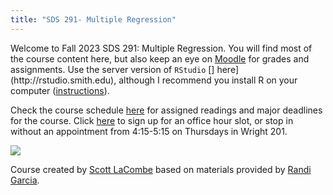 ```yaml
---
title: "SDS 291- Multiple Regression"
---
```


Welcome to Fall 2023 SDS 291: Multiple Regression. You will find most of the course content here, but also keep an eye on [Moodle](http://moodle.smith.edu) for grades and assignments. Use the server version of `RStudio` \[\] here\](http://rstudio.smith.edu), although I recommend you install R on your computer ([instructions](https://smithcollege-sds.github.io/sds100/lab_01_setup.html)).

Check the course schedule [here](https://docs.google.com/spreadsheets/d/148AKHY_3sfFzWpG17-OkK2TiI5QiCSd9whtTZPhfKt0/edit?usp=sharing) for assigned readings and major deadlines for the course. Click [here](https://calendar.google.com/calendar/u/0/selfsched?sstoken=UUVsekFOdmJUYzVyfGRlZmF1bHR8MGY0NWUyMWJlMTk3M2ExMzc4YTdmMzM1NGI0MDY5Zjc) to sign up for an office hour slot, or stop in without an appointment from 4:15-5:15 on Thursdays in Wright 201.

![](https://www.explainxkcd.com/wiki/index.php/File:curve_fitting.png)

Course created by [Scott LaCombe](https://www.smith.edu/academics/faculty/scott-lacombe) based on materials provided by [Randi Garcia](https://www.smith.edu/academics/faculty/randi-garcia).

